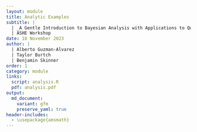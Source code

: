 ```yaml
---
layout: module
title: Analytic Examples
subtitle: |
  | _A Gentle Introduction to Bayesian Analysis with Applications to QuantCrit_
  | ASHE Workshop
date: 18 November 2023
author: | 
  | Alberto Guzman-Alvarez
  | Taylor Burtch 
  | Benjamin Skinner
order: 1
category: module
links:
  script: analysis.R
  pdf: analysis.pdf
output:
  md_document:
    variant: gfm
    preserve_yaml: true
header-includes:
  - \usepackage{amsmath}  
---
```


<!-- 1. Regression  -->
<!--    1. Simple -->
<!--    2. Random intercepts -->
<!--    3. Random slopes  -->
<!-- 2. Model checking -->
<!-- 3. Posterior distribution manipulation  -->
<!-- 4. Posterior predictive distributions -->
